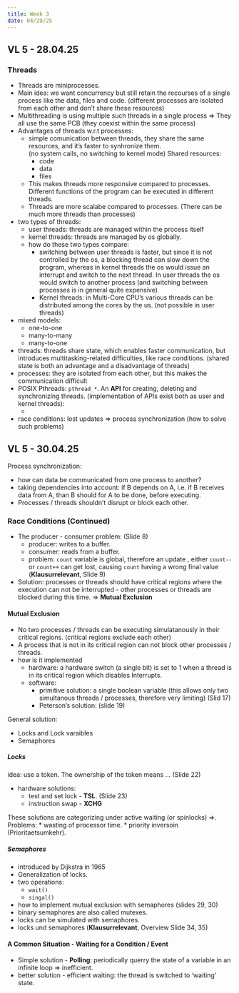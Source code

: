 ```yaml
---
title: Week 3
date: 04/29/25
---
```


## VL 5 - 28.04.25

### Threads 

* Threads are miniprocesses. 
* Main idea: we want concurrency but still retain the recourses of a  single process like the data, files and code. 
  (different processes are isolated from each other and don't share these resources)
* Multithreading is using multiple such threads in a single process $\Rightarrow$ They all use the same
  PCB (they coexist within the same process)
* Advantages of threads w.r.t processes: 
  * simple comunication between threads, they share the same resources, and it's faster to synhronize them.  
   (no system calls, no switching to kernel mode)
    Shared resources:
    * code
    * data
    * files
  * This makes threads more responsive compared to processes. Different functions of the program can be executed in different 
    threads. 
  * Threads are more scalabe compared to processes. (There can be much more threads than processes)
* two types of threads: 
  * user threads: threads are managed within the process itself
  * kernel threads: threads are managed by os globally. 
  * how do these two types compare:
    * switching between user threads is faster, but since it is not controlled by the os, a blocking thread can
      slow down the program, whereas in kernel threads the os would issue an interrupt and switch to the next thread.
      In user threads the os would switch to another process (and switching between processes is in general quite expensive)
    * Kernel threads: in Multi-Core CPU's various threads can be distributed among the cores by the us. (not possible in user threads)
* mixed models:
  * one-to-one
  * many-to-many
  * many-to-one
* threads: threads share state, which enables faster communication, but introduces multitasking-related difficulties, 
  like race conditions. (shared state is both an advantage and a disadvantage of threads)
* processes: they are isolated from each other, but this makes the communication difficult
* POSIX Pthreads: `pthread_*`. An **API** for creating, deleting and synchronizing threads. (implementation of APIs exist both as user and kernel threads): 
  * 
* race conditions: lost updates $\Rightarrow$ process synchronization (how to solve such problems)

## VL 5 - 30.04.25

Process synchronization:

* how can data be communicated from one process to another? 
* taking dependencies into account: if B depends on A, i.e. if B receives
  data from A, than B should for A to be done, before executing. 
* Processes / threads shouldn't disrupt or block each other.

### Race Conditions (Continued)

* The producer - consumer problem: (Slide 8)
  * producer: writes to a buffer.
  * consumer: reads from a buffer.
  * problem: `count` variable is global, therefore an update 
    , either `count--` or `count++` can get lost, causing `count` having a wrong final value (**Klausurrelevant**, Slide 9)
* Solution: processes or threads should have critical regions where the execution can not be interrupted - other processes or threads are blocked
  during this time. $\Rightarrow$ **Mutual Exclusion**

#### Mutual Exclusion 

* No two processes / threads can be executing simulatanously in their critical regions. (critical regions
 exclude each other)
* A process that is not in its critical region can not block other processes / threads.  
* how is it implemented 
  * hardware: a hardware switch (a single bit) is set to 1 when a thread is in its critical region which disables 
  Interrupts.
  * software: 
    * primitive solution: a single boolean variable (this allows only two simultanous threads / processes, therefore very limiting) (Slid 17)
    * Peterson's solution: (slide 19)

General solution: 

* Locks and Lock varaibles 
* Semaphores

##### Locks 

idea: use a token. The ownership of the token means ...  (Slide 22)

* hardware solutions: 
  * test and set lock - **TSL**. (Slide 23)
  * instruction swap - **XCHG**

These solutions are categorizing under active waiting (or spinlocks) $\Rightarrow$. Problems:
* wasting of processor time. 
* priority inversoin (Prioritaetsumkehr). 

##### Semaphores

* introduced by Dijkstra in 1965
* Generalization of locks. 
* two operations:
  * `wait()`
  * `singal()`
* how to implement mutual exclusion with semaphores (slides 29, 30) 
* binary semaphores are also called mutexes. 
* locks can be simulated with semaphores. 
* locks und semaphores (**Klausurrelevant**, Overview Slide 34, 35)

#### A Common Situation - Waiting for a Condition / Event

* Simple solution - **Polling**: periodically querry the state of a variable in an infinite loop $\Rightarrow$ inefficient. 
* better solution - efficient waiting: the thread is switched to 'waiting' state.




 
 